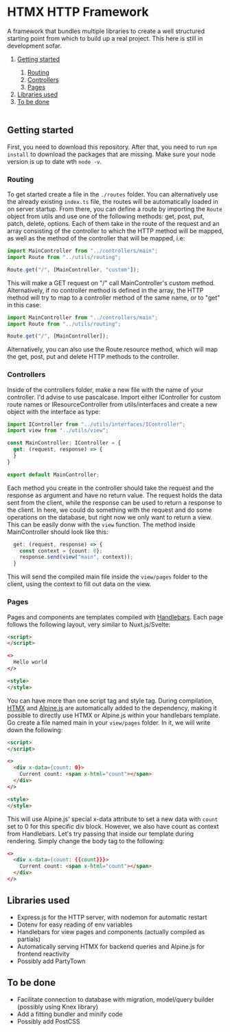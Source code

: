 # HTMX HTTP Framework

A framework that bundles multiple libraries to create a well structured starting point from which to build up a real project. This here is still in development sofar.

<table>
<ol>
<li> <a href="#getting-started">Getting started</a> </li>
  <ol>
    <li> <a href="#routing">Routing</a> </li>
    <li> <a href="#controllers">Controllers</a> </li>
    <li> <a href="#pages">Pages</a> </li>
  </ol>
<li> <a href="#libraries-used">Libraries used</a> </li>
<li> <a href="#to-be-done">To be done</a> </li>
</ol>
</table>

## Getting started
First, you need to download this repository. After that, you need to run ```npm install``` to download the packages that are missing. Make sure your node version is up to date wth ```node -v```.

### Routing
 To get started create a file in the ```./routes``` folder. You can alternatively use the already existing ```index.ts``` file, the routes will be automatically loaded in on server startup. From there, you can define a route by importing the  ```Route``` object from utils and use one of the following methods: get, post, put, patch, delete, options. Each of them take in the route of the request and an array consisting of the controller to which the HTTP method will be mapped, as well as the method of the controller that will be mapped, i.e:

```ts
import MainController from "../controllers/main";
import Route from "../utils/routing";

Route.get("/", [MainController, "custom"]);
```
This will make a GET request on "/" call MainController's custom method. Alternatively, if no controller method is defined in the array, the HTTP method will try to map to a controller method of the same name, or to "get" in this case:

```ts
import MainController from "../controllers/main";
import Route from "../utils/routing";

Route.get("/", [MainController]);
```

Alternatively, you can also use the Route.resource method, which will map the get, post, put and delete HTTP methods to the controller.

### Controllers
Inside of the controllers folder, make a new file with the name of your controller. I'd advise to use pascalcase. Import either IController for custom route names or IResourceController from utils/interfaces and create a new object with the interface as type:

```ts
import IController from "../utils/interfaces/IController";
import view from "../utils/view";

const MainController: IController = {
  get: (request, response) => {
  }
}

export default MainController;
```

Each method you create in the controller should take the request and the response as argument and have no return value. The request holds the data sent from the client, while the response can be used to return a response to the client. In here, we could do something with the request and do some operations on the database, but right now we only want to return a view. This can be easily donw with the ```view``` function. The method inside MainController should look like this:
```ts
  get: (request, response) => {
    const context = {count: 0};
    response.send(view("main", context));
  }
```

This will send the compiled main file inside the ```view/pages``` folder to the client, using the context to fill out data on the view.

### Pages
Pages and components are templates compiled with <a href="https://handlebarsjs.com/">Handlebars</a>. Each page follows the following layout, very similar to Nuxt.js/Svelte:
```html
<script>
</script>

<>
  Hello world
</>

<style>
</style>
```
You can have more than one script tag and style tag. During compilation, <a href="https://htmx.org/">HTMX</a> and <a href="https://alpinejs.dev/">Alpine.js</a> are automatically added to the dependency, making it possible to directly use HTMX or Alpine.js within your handlebars template. Go create a file named main in your ```view/pages``` folder. In it, we will write down the following:
```html
<script>
</script>

<>
  <div x-data={count: 0}>
    Current count: <span x-html="count"></span>
  </div>
</>

<style>
</style>
```

This will use Alpine.js' special x-data attribute to set a new data with ```count``` set to 0 for this specific div block. However, we also have count as context from Handlebars. Let's try passing that inside our template during rendering. Simply change the body tag to the following:
```html
<>
  <div x-data={count: {{count}}}>
    Current count: <span x-html="count"></span>
  </div>
</>
```

## Libraries used
- Express.js for the HTTP server, with nodemon for automatic restart
- Dotenv for easy reading of env variables
- Handlebars for view pages and components (actually compiled as partials)
- Automatically serving HTMX for backend queries and Alpine.js for frontend reactivity
- Possibly add PartyTown

## To be done
- Facilitate connection to database with migration, model/query builder (possibly using Knex library)
- Add a fitting bundler and minify code
- Possibly add PostCSS
